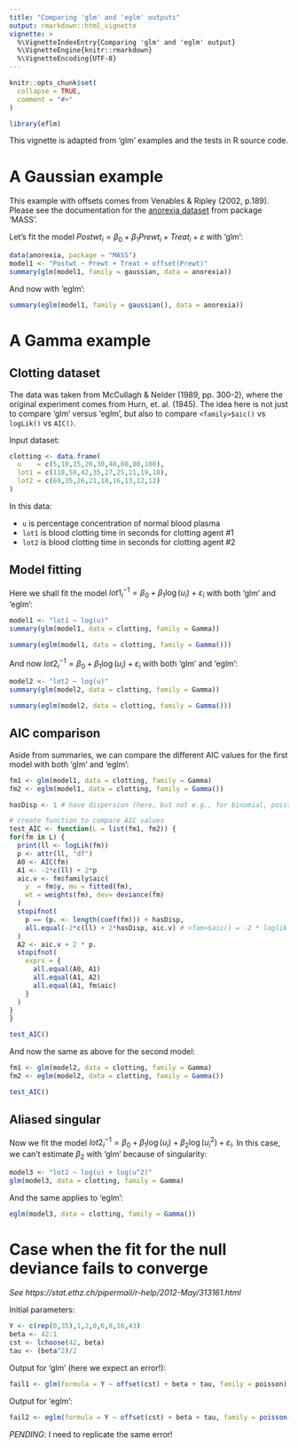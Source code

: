 ```yaml
---
title: "Comparing 'glm' and 'eglm' outputs"
output: rmarkdown::html_vignette
vignette: >
  %\VignetteIndexEntry{Comparing 'glm' and 'eglm' output}
  %\VignetteEngine{knitr::rmarkdown}
  %\VignetteEncoding{UTF-8}
---
```


```r
knitr::opts_chunk$set(
  collapse = TRUE,
  comment = "#>"
)
```

```r
library(eflm)
```

This vignette is adapted from 'glm' examples and the tests in R source code.

# A Gaussian example

This example with offsets comes from Venables & Ripley (2002, p.189). Please see the documentation for the [anorexia dataset](https://stat.ethz.ch/R-manual/R-devel/library/MASS/html/anorexia.html) from package 'MASS'.

Let's fit the model $Postwt_i = \beta_0 + \beta_1 Prewt_i + Treat_i + \varepsilon$ with 'glm':
```r
data(anorexia, package = "MASS")
model1 <- "Postwt ~ Prewt + Treat + offset(Prewt)" 
summary(glm(model1, family = gaussian, data = anorexia))
```

And now with 'eglm':
```r
summary(eglm(model1, family = gaussian(), data = anorexia))
```

# A Gamma example

## Clotting dataset

The data was taken from McCullagh & Nelder (1989, pp. 300-2), where the original experiment comes from Hurn, et. al. (1945). The idea here is not just to compare 'glm' versus 'eglm', but also to compare `<family>$aic()` vs `logLik()` vs `AIC()`.

Input dataset:
```r
clotting <- data.frame(
  u    = c(5,10,15,20,30,40,60,80,100),
  lot1 = c(118,58,42,35,27,25,21,19,18),
  lot2 = c(69,35,26,21,18,16,13,12,12)
)
```

In this data:

* `u` is percentage concentration of normal blood plasma
* `lot1` is blood clotting time in seconds for clotting agent #1
* `lot2` is blood clotting time in seconds for clotting agent #2

## Model fitting

Here we shall fit the model $lot1_i^{-1} = \beta_0 + \beta_1 \log(u_i) + \varepsilon_i$ with both 'glm' and 'eglm':
```r
model1 <- "lot1 ~ log(u)"
summary(glm(model1, data = clotting, family = Gamma))
```
```r
summary(eglm(model1, data = clotting, family = Gamma()))
```

And now $lot2_i^{-1} = \beta_0 + \beta_1 \log(u_i) + \varepsilon_i$ with both 'glm' and 'eglm':
```r
model2 <- "lot2 ~ log(u)"
summary(glm(model2, data = clotting, family = Gamma))
```
```r
summary(eglm(model2, data = clotting, family = Gamma()))
```

## AIC comparison

Aside from summaries, we can compare the different AIC values for the first model with both 'glm' and 'eglm':
```r
fm1 <- glm(model1, data = clotting, family = Gamma)
fm2 <- eglm(model1, data = clotting, family = Gamma())

hasDisp <- 1 # have dispersion (here, but not e.g., for binomial, poisson)

# create function to compare AIC values
test_AIC <- function(L = list(fm1, fm2)) {
for(fm in L) {
  print(ll <- logLik(fm))
  p <- attr(ll, "df")
  A0 <- AIC(fm)
  A1 <- -2*c(ll) + 2*p
  aic.v <- fm$family$aic(
    y  = fm$y, mu = fitted(fm),
    wt = weights(fm), dev= deviance(fm)
  )
  stopifnot(
    p == (p. <- length(coef(fm))) + hasDisp,
    all.equal(-2*c(ll) + 2*hasDisp, aic.v) # <fam>$aic() = -2 * loglik + 2s
  )
  A2 <- aic.v + 2 * p.
  stopifnot(
    exprs = {
      all.equal(A0, A1)
      all.equal(A1, A2)
      all.equal(A1, fm$aic)
    }
  )
}
}

test_AIC()
```

And now the same as above for the second model:

```r
fm1 <- glm(model2, data = clotting, family = Gamma)
fm2 <- eglm(model2, data = clotting, family = Gamma())

test_AIC()
```

## Aliased singular

Now we fit the model $lot2_i^{-1} = \beta_0 + \beta_1 \log(u_i) + \beta_2 \log(u_i^2) + \varepsilon_i$. In this case, we can't estimate $\beta_2$ with 'glm' because of singularity:
```r
model3 <- "lot2 ~ log(u) + log(u^2)"
glm(model3, data = clotting, family = Gamma)
```

And the same applies to 'eglm':
```r
eglm(model3, data = clotting, family = Gamma())
```

# Case when the fit for the null deviance fails to converge

*See https://stat.ethz.ch/pipermail/r-help/2012-May/313161.html*

Initial parameters:
```r
Y <- c(rep(0,35),1,2,0,6,8,16,43)
beta <- 42:1
cst <- lchoose(42, beta)
tau <- (beta^2)/2
```

Output for 'glm' (here we expect an error!):
```r
fail1 <- glm(formula = Y ~ offset(cst) + beta + tau, family = poisson)
```

Output for 'eglm':
```r
fail2 <- eglm(formula = Y ~ offset(cst) + beta + tau, family = poisson())
```
*PENDING*: I need to replicate the same error!
